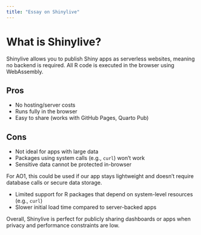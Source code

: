 ```yaml
---
title: "Essay on Shinylive"
---
```


# What is Shinylive?

Shinylive allows you to publish Shiny apps as serverless websites, meaning no backend is required. All R code is executed in the browser using WebAssembly.

## Pros
- No hosting/server costs
- Runs fully in the browser
- Easy to share (works with GitHub Pages, Quarto Pub)

## Cons
- Not ideal for apps with large data
- Packages using system calls (e.g., `curl`) won’t work
- Sensitive data cannot be protected in-browser

For AO1, this could be used if our app stays lightweight and doesn't require database calls or secure data storage.


-   Limited support for R packages that depend on system-level resources (e.g., `curl`)
-   Slower initial load time compared to server-backed apps

Overall, Shinylive is perfect for publicly sharing dashboards or apps when privacy and performance constraints are low.
